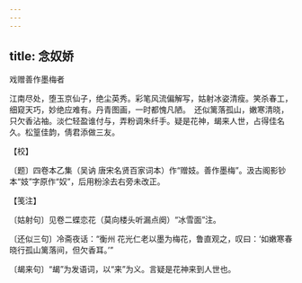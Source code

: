```yaml
---
---
---
```

title: 念奴娇
---



戏赠善作墨梅者





江南尽处，堕玉京仙子，绝尘英秀。彩笔风流偏解写，姑射冰姿清瘦。笑杀春工，细窥天巧，妙绝应难有。丹青图画，一时都愧凡陋。　还似篱落孤山，嫩寒清晓，只欠香沾袖。淡伫轻盈谁付与，弄粉调朱纤手。疑是花神，朅来人世，占得佳名久。松篁佳韵，倩君添做三友。





【校】


〔题〕四卷本乙集（吴讷 唐宋名贤百家词本）作“赠妓。善作墨梅”。汲古阁影钞本“妓”字原作“奴”，后用粉涂去右旁未改正。





【笺注】


〔姑射句〕见卷二蝶恋花（莫向楼头听漏点阕）“冰雪面”注。

〔还似三句〕冷斋夜话：“衡州 花光仁老以墨为梅花，鲁直观之，叹曰：‘如嫩寒春晓行孤山篱落间，但欠香耳。’”

〔朅来句〕“朅”为发语词，以“来”为义。言疑是花神来到人世也。